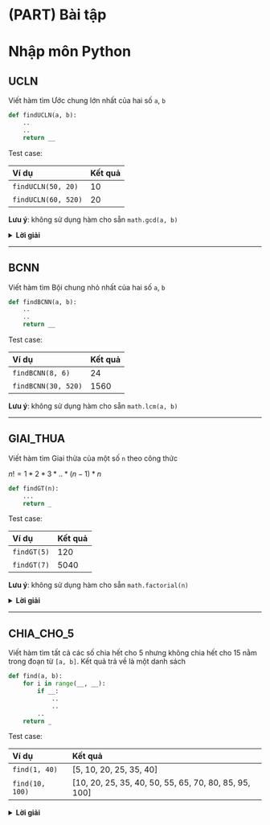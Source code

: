 # (PART) Bài tập {-}
# Nhập môn Python


## UCLN

Viết hàm tìm Ước chung lớn nhất của hai số `a`, `b`


```python
def findUCLN(a, b):
    ..
    ..
    return __
```


Test case:

|Ví dụ|Kết quả|
|:--|:----------|
|`findUCLN(50, 20)`|10|
|`findUCLN(60, 520)`|20|

**Lưu ý**: không sử dụng hàm cho sẵn `math.gcd(a, b)` 


<details><summary><b>Lời giải</b></summary>
<p>

```python
import math
def findUCLN(a, b):
    return math.gcd(a, b)
```

</p></details>

---


## BCNN

Viết hàm tìm Bội chung nhỏ nhất của hai số `a`, `b`

```python
def findBCNN(a, b):
    ..
    ..
    return __
```

Test case:

|Ví dụ|Kết quả|
|:--|:----------|
|`findBCNN(8, 6)`|24|
|`findBCNN(30, 520)`|1560|

**Lưu ý**: không sử dụng hàm cho sẵn `math.lcm(a, b)` 

---

## GIAI_THUA

Viết hàm tìm Giai thừa của một số `n` theo công thức

$n! = 1*2*3*..*(n-1)*n$

```python
def findGT(n):
    ...
    return _
```

Test case:

|Ví dụ|Kết quả|
|:--|:----------|
|`findGT(5)`|120|
|`findGT(7)`|5040|

**Lưu ý**: không sử dụng hàm cho sẵn `math.factorial(n)` 

<details><summary><b>Lời giải</b></summary>
<p>

```python
def findGT(n):
    answer = 1
    for i in range(1, n+1):
        answer *= i
    return answer
```

</p></details>
---

## CHIA_CHO_5

Viết hàm tìm tất cả các số chia hết cho 5 nhưng không chia hết cho 15 nằm trong đoạn từ `[a, b]`. Kết quả trả về là một danh sách

```python
def find(a, b):
    for i in range(__, __):
        if __:
            ..
            ..
        ..
    return _
```

Test case:

|Ví dụ|Kết quả|
|:--|:----------|
|`find(1, 40)`|[5, 10, 20, 25, 35, 40]|
|`find(10, 100)`|[10, 20, 25, 35, 40, 50, 55, 65, 70, 80, 85, 95, 100]|

<details><summary><b>Lời giải</b></summary>
<p>
def find(a, b):
    answer = []
    for i in range(a, b+1):
        if (i % 5 == 0) & (i % 3 != 0):
            answer.append(i)
    return answer
</p>

---